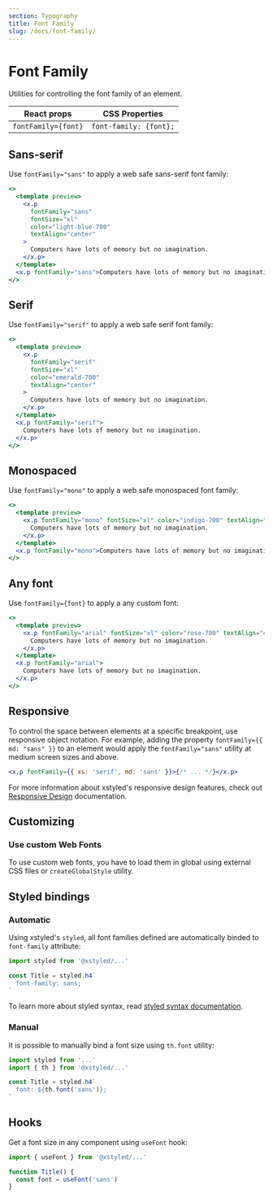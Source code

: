 ```yaml
---
section: Typography
title: Font Family
slug: /docs/font-family/
---
```


# Font Family

Utilities for controlling the font family of an element.

| React props         | CSS Properties         |
| ------------------- | ---------------------- |
| `fontFamily={font}` | `font-family: {font};` |

## Sans-serif

Use `fontFamily="sans"` to apply a web safe sans-serif font family:

```jsx preview color=light-blue
<>
  <template preview>
    <x.p
      fontFamily="sans"
      fontSize="xl"
      color="light-blue-700"
      textAlign="center"
    >
      Computers have lots of memory but no imagination.
    </x.p>
  </template>
  <x.p fontFamily="sans">Computers have lots of memory but no imagination.</x.p>
</>
```

## Serif

Use `fontFamily="serif"` to apply a web safe serif font family:

```jsx preview color=emerald
<>
  <template preview>
    <x.p
      fontFamily="serif"
      fontSize="xl"
      color="emerald-700"
      textAlign="center"
    >
      Computers have lots of memory but no imagination.
    </x.p>
  </template>
  <x.p fontFamily="serif">
    Computers have lots of memory but no imagination.
  </x.p>
</>
```

## Monospaced

Use `fontFamily="mono"` to apply a web safe monospaced font family:

```jsx preview color=indigo
<>
  <template preview>
    <x.p fontFamily="mono" fontSize="xl" color="indigo-700" textAlign="center">
      Computers have lots of memory but no imagination.
    </x.p>
  </template>
  <x.p fontFamily="mono">Computers have lots of memory but no imagination.</x.p>
</>
```

## Any font

Use `fontFamily={font}` to apply a any custom font:

```jsx preview color=rose
<>
  <template preview>
    <x.p fontFamily="arial" fontSize="xl" color="rose-700" textAlign="center">
      Computers have lots of memory but no imagination.
    </x.p>
  </template>
  <x.p fontFamily="arial">
    Computers have lots of memory but no imagination.
  </x.p>
</>
```

## Responsive

To control the space between elements at a specific breakpoint, use responsive object notation. For example, adding the property `fontFamily={{ md: "sans" }}` to an element would apply the `fontFamily="sans"` utility at medium screen sizes and above.

```jsx
<x.p fontFamily={{ xs: 'serif', md: 'sans' }}>{/* ... */}</x.p>
```

For more information about xstyled's responsive design features, check out [Responsive Design](@TODO-link) documentation.

## Customizing


<CustomizeFontFamilies />

### Use custom Web Fonts

To use custom web fonts, you have to load them in global using external CSS files or `createGlobalStyle` utility.

## Styled bindings

### Automatic

Using xstyled's `styled`, all font families defined are automatically binded to `font-family` attribute:

```js
import styled from '@xstyled/...'

const Title = styled.h4`
  font-family: sans;
`
```

To learn more about styled syntax, read [styled syntax documentation](@TODO-link).

### Manual

It is possible to manually bind a font size using `th.font` utility:

```js
import styled from '...'
import { th } from '@xstyled/...'

const Title = styled.h4`
  font: ${th.font('sans')};
`
```

## Hooks

Get a font size in any component using `useFont` hook:

```js
import { useFont } from '@xstyled/...'

function Title() {
  const font = useFont('sans')
}
```
